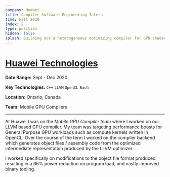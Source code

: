 ```yaml
---
company: Huawei
title: Compiler Software Engineering Intern
time: Fall 2020
index: 2
type: position
hidden: false
splash: Building out a heterogeneous optimizing compiler for GPU shaders and GPU compute workloads
---
```


# [Huawei Technologies](https://www.huawei.com/)

**Date Range:** Sept - Dec 2020

**Key Technologies:** `C++` `LLVM` `OpenCL` `Bash`

**Location:** Ontario, Canada

**Team:** Mobile GPU Compilers

---

At Huawei I was on the *Mobile GPU Compiler team* where I worked on our LLVM based GPU compiler. My team was targeting performance boosts for General Purpose GPU workloads such as compute kernels written in OpenCL. Over the course of the term I worked on the compiler backend which generates object files / assembly code from the optimized intermediate representation produced by the LLVM optimizer.

I worked specifically on modifications to the object file format produced, resulting in a 66% power reduction on program load, and vastly improved binary tooling.
